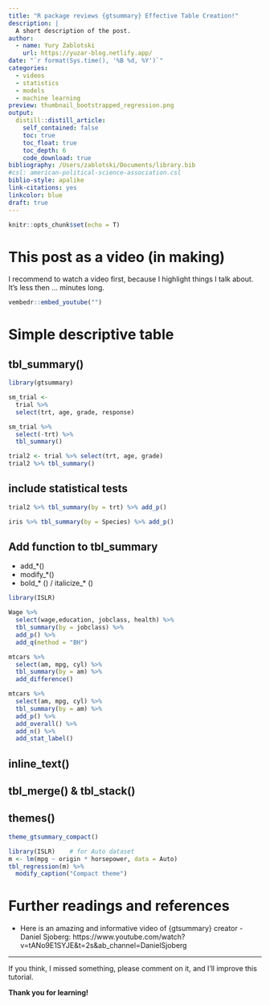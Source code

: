```yaml
---
title: "R package reviews {gtsummary} Effective Table Creation!"
description: |
  A short description of the post.
author:
  - name: Yury Zablotski
    url: https://yuzar-blog.netlify.app/
date: "`r format(Sys.time(), '%B %d, %Y')`"
categories:
  - videos
  - statistics
  - models
  - machine learning
preview: thumbnail_bootstrapped_regression.png
output:
  distill::distill_article:
    self_contained: false
    toc: true
    toc_float: true
    toc_depth: 6
    code_download: true
bibliography: /Users/zablotski/Documents/library.bib
#csl: american-political-science-association.csl
biblio-style: apalike
link-citations: yes
linkcolor: blue
draft: true
---
```



```r
knitr::opts_chunk$set(echo = T)
```

# This post as a video (in making)

I recommend to watch a video first, because I highlight things I talk about. It's less then ... minutes long.

```r
vembedr::embed_youtube("") 
```

# Simple descriptive table

## tbl_summary()

```r
library(gtsummary)

sm_trial <- 
  trial %>% 
  select(trt, age, grade, response)

sm_trial %>% 
  select(-trt) %>% 
  tbl_summary()
```

```r
trial2 <- trial %>% select(trt, age, grade)
trial2 %>% tbl_summary()
```


## include statistical tests

```r
trial2 %>% tbl_summary(by = trt) %>% add_p()

iris %>% tbl_summary(by = Species) %>% add_p()
```

## Add function to tbl_summary

- add_*()
- modify_*()
- bold_* () / italicize_* ()

```r
library(ISLR)

Wage %>% 
  select(wage,education, jobclass, health) %>% 
  tbl_summary(by = jobclass) %>% 
  add_p() %>% 
  add_q(method = "BH")
```
```r
mtcars %>% 
  select(am, mpg, cyl) %>% 
  tbl_summary(by = am) %>% 
  add_difference()
```

```r
mtcars %>% 
  select(am, mpg, cyl) %>% 
  tbl_summary(by = am) %>% 
  add_p() %>% 
  add_overall() %>% 
  add_n() %>% 
  add_stat_label()
```

## inline_text()

## tbl_merge() & tbl_stack()

## themes()

```r
theme_gtsummary_compact()

library(ISLR)    # for Auto dataset
m <- lm(mpg ~ origin * horsepower, data = Auto)
tbl_regression(m) %>% 
  modify_caption("Compact theme")
```


# Further readings and references

- Here is an amazing and informative video of {gtsummary} creator - Daniel Sjoberg: https://www.youtube.com/watch?v=tANo9E1SYJE&t=2s&ab_channel=DanielSjoberg

---

If you think, I missed something, please comment on it, and I’ll improve this tutorial.

**Thank you for learning!**







